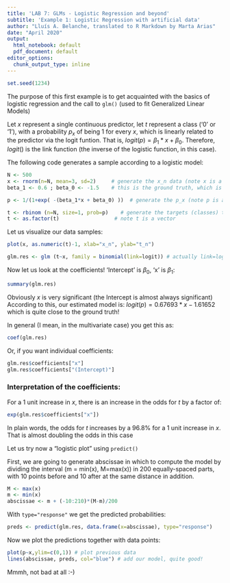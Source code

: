 ```yaml
---
title: 'LAB 7: GLMs - Logistic Regression and beyond'
subtitle: 'Example 1: Logistic Regression with artificial data'
author: "Lluís A. Belanche, translated to R Markdown by Marta Arias"
date: "April 2020"
output:
  html_notebook: default
  pdf_document: default
editor_options: 
  chunk_output_type: inline
---
```


```r
set.seed(1234)
```

The purpose of this first example is to get acquainted with the basics of logistic regression and the call to `glm()` (used to fit Generalized Linear Models)

Let $x$ represent a single continuous predictor, let $t$ represent a class ('0' or '1'), with a probability $p_x$ of being 1 for every $x$, which is linearly related to the predictor via the logit funtion. That is, $logit(p) = \beta_1*x + \beta_0$.
Therefore, $logit()$ is the link function (the inverse of the logistic function, in this case).

The following code generates a sample according to a logistic model:
```r
N <- 500
x <- rnorm(n=N, mean=3, sd=2)     # generate the x_n data (note x is a vector)
beta_1 <- 0.6 ; beta_0 <- -1.5    # this is the ground truth, which is unknown

p <- 1/(1+exp( -(beta_1*x + beta_0) ))  # generate the p_x (note p is a vector)

t <- rbinom (n=N, size=1, prob=p)    # generate the targets (classes) t_n according to the p_n
t <- as.factor(t)                  # note t is a vector
```


Let us visualize our data samples:
```r
plot(x, as.numeric(t)-1, xlab="x_n", ylab="t_n")
```

```r
glm.res <- glm (t~x, family = binomial(link=logit)) # actually link=logit is the default for binomial!
```


Now let us look at the coefficients! 'Intercept' is $\beta_0$, 'x' is $\beta_1$:

```r
summary(glm.res)
```


Obviously $x$ is very significant (the Intercept is almost always significant)
According to this, our estimated model is:
$logit(p) = 0.67693*x - 1.61652$
which is quite close to the ground truth!

In general (I mean, in the multivariate case) you get this as:
```r
coef(glm.res)
```

Or, if you want individual coefficients:

```r
glm.res$coefficients["x"]
glm.res$coefficients["(Intercept)"]
```


### Interpretation of the coefficients:

For a 1 unit increase in $x$, there is an increase in the odds for $t$ by a factor of:

```r
exp(glm.res$coefficients["x"])
```


In plain words, the odds for $t$ increases by a 96.8% for a 1 unit increase in $x$. That is almost doubling the odds in this case

Let us try now a "logistic plot" using `predict()`

First, we are going to generate abscissae in which to compute the model by dividing the interval (m = min(x), M=max(x)) in 200 equally-spaced parts, with 10 points before and 10 after at the same distance in addition.

```r
M <- max(x)
m <- min(x)
abscissae <- m + (-10:210)*(M-m)/200 
```


With `type="response"` we get the predicted probabilities:
```r
preds <- predict(glm.res, data.frame(x=abscissae), type="response")
```


Now we plot the predictions together with data points:

```r
plot(p~x,ylim=c(0,1)) # plot previous data
lines(abscissae, preds, col="blue") # add our model, quite good!
```

Mmmh, not bad at all :-)
